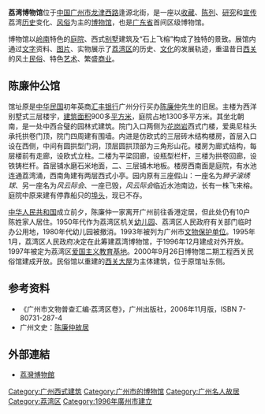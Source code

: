 '''荔湾博物馆'''位于[[中国|中国]][[广州市|广州市]][[龙津路|龙津西路]]逢源北街，是一座以[[收藏|收藏]]、[[陈列|陈列]]、[[研究|研究]]和[[宣传|宣传]]荔湾[[历史|历史]]变化、[[风俗|风俗]]为主的[[博物馆|博物馆]]，也是[[广东省|广东省]]首间区级博物馆。

博物馆以[[岭南|岭南]]特色的[[庭院|庭院]]、西式[[别墅|别墅]]建筑及“石上飞榕”构成了独特的景致。展馆内通过[[文字|文字]]资料、[[图片|图片]]、实物展示了[[荔湾区|荔湾区]]的历史、[[文化|文化]]的发展轨迹，重温昔日[[西关|西关]]的风土[[民俗|民俗]]、特色[[艺术|艺术]]、繁盛[[商业|商业]]。

== 陈廉仲公馆 ==
{{文物保护单位
| 级别 = 市县级
| 省名 = 广东省
| 市/县名 = 广州市
| 图片 = 
| 名称 = 西关大屋建筑保护区
| 编号 = 
| 分类 = 古、近代建筑
| 所在 = {{CHN}}[[广州市|广州市]][[荔湾区|荔湾区]]<br />逢源北街84号
| 时代 = 清未民初
| 登录 = 1993年
}}
馆址原是[[中华民国|中华民国]]初年英商[[汇丰银行|汇丰银行]]广州分行买办[[陈廉仲|陈廉仲]]先生的旧居。主楼为西洋别墅式三层楼宇，[[建筑面积|建筑面积]]900多[[平方米|平方米]]，庭院占地1300多平方米。其坐北朝南，是一处中西合璧的园林式建筑。院门入口两侧为[[花岗岩|花岗岩]]西式门楼，爱奥尼柱头承托拱卷门顶，院门四周建有围墙。内进是仿欧式的三层砖木结构楼房，首层入口设在西侧，中间有圆拱型门洞，顶层圆拱顶部为三角形山花。楼房为廊式结构，每层楼前有走廊，设欧式立柱。二楼为平梁回廊，设瓶型栏杆，三楼为拱卷回廊，设铁铸栏杆。首层铺水磨石米地面，二、三层铺木地板。楼房西南面是庭院，有水池连通荔湾涌，西南角建有两层西式小亭。园内原有三座假山：一座名为''狮子滚绣球''、另一座名为''风云际会''、一座已毁，''风云际会''临近水池南边，长有一株飞来榕。庭院中原来建有停靠船只的[[埠头|埠头]]，现已不存。

[[中华人民共和国|中华人民共和国]]成立前夕，陈廉仲一家离开广州前往香港定居，但此处仍有10户陈姓家人居住。1950年代作为荔湾区机关[[幼儿园|幼儿园]]、荔湾区人民政府有关部门临时办公用地，1980年代幼儿园被撤消。1993年被列为广州市[[文物保护单位|文物保护单位]]。1995年1月，荔湾区人民政府决定在此筹建荔湾博物馆，于1996年12月建成对外开放。1997年被定为荔湾区[[爱国主义教育基地|爱国主义教育基地]]。2000年9月26日博物馆二期工程西关民俗馆建成开放。民俗馆以重建的[[西关大屋|西关大屋]]为主体建筑，位于原馆址东侧。

==参考资料==
*《广州市文物普查汇编·荔湾区卷》，广州出版社，2006年11月版，ISBN 7-80731-287-4
*广州文史：[http://www.gzzxws.gov.cn/gzws/gzws/fl/wjwt/200809/t20080910_7090.htm 陈廉仲故居] {{Wayback|url=http://www.gzzxws.gov.cn/gzws/gzws/fl/wjwt/200809/t20080910_7090.htm |date=20160305012248 }}

== 外部連結 ==
* [http://www.gzlwbwg.com 荔灣博物館] {{Wayback|url=http://www.gzlwbwg.com/ |date=20180912003037 }}


{{廣州博物館}}
[[Category:广州西式建筑|Category:广州西式建筑]]
[[Category:广州市的博物馆|Category:广州市的博物馆]]
[[Category:广州名人故居|Category:广州名人故居]]
[[Category:荔湾区|Category:荔湾区]]
[[Category:1996年廣州市建立|Category:1996年廣州市建立]]
